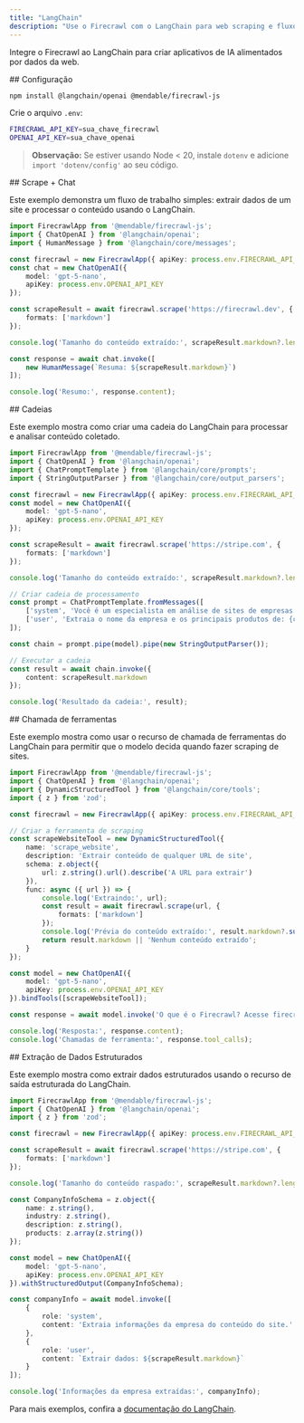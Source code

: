 ```yaml
---
title: "LangChain"
description: "Use o Firecrawl com o LangChain para web scraping e fluxos de IA"
---
```


Integre o Firecrawl ao LangChain para criar aplicativos de IA alimentados por dados da web.

<div id="setup">
  ## Configuração
</div>

```bash
npm install @langchain/openai @mendable/firecrawl-js 
```

Crie o arquivo `.env`:

```bash
FIRECRAWL_API_KEY=sua_chave_firecrawl
OPENAI_API_KEY=sua_chave_openai
```

> **Observação:** Se estiver usando Node &lt; 20, instale `dotenv` e adicione `import 'dotenv/config'` ao seu código.


<div id="scrape-chat">
  ## Scrape + Chat
</div>

Este exemplo demonstra um fluxo de trabalho simples: extrair dados de um site e processar o conteúdo usando o LangChain.

```typescript
import FirecrawlApp from '@mendable/firecrawl-js';
import { ChatOpenAI } from '@langchain/openai';
import { HumanMessage } from '@langchain/core/messages';

const firecrawl = new FirecrawlApp({ apiKey: process.env.FIRECRAWL_API_KEY });
const chat = new ChatOpenAI({
    model: 'gpt-5-nano',
    apiKey: process.env.OPENAI_API_KEY
});

const scrapeResult = await firecrawl.scrape('https://firecrawl.dev', {
    formats: ['markdown']
});

console.log('Tamanho do conteúdo extraído:', scrapeResult.markdown?.length);

const response = await chat.invoke([
    new HumanMessage(`Resuma: ${scrapeResult.markdown}`)
]);

console.log('Resumo:', response.content);
```


<div id="chains">
  ## Cadeias
</div>

Este exemplo mostra como criar uma cadeia do LangChain para processar e analisar conteúdo coletado.

```typescript
import FirecrawlApp from '@mendable/firecrawl-js';
import { ChatOpenAI } from '@langchain/openai';
import { ChatPromptTemplate } from '@langchain/core/prompts';
import { StringOutputParser } from '@langchain/core/output_parsers';

const firecrawl = new FirecrawlApp({ apiKey: process.env.FIRECRAWL_API_KEY });
const model = new ChatOpenAI({
    model: 'gpt-5-nano',
    apiKey: process.env.OPENAI_API_KEY
});

const scrapeResult = await firecrawl.scrape('https://stripe.com', {
    formats: ['markdown']
});

console.log('Tamanho do conteúdo extraído:', scrapeResult.markdown?.length);

// Criar cadeia de processamento
const prompt = ChatPromptTemplate.fromMessages([
    ['system', 'Você é um especialista em análise de sites de empresas.'],
    ['user', 'Extraia o nome da empresa e os principais produtos de: {content}']
]);

const chain = prompt.pipe(model).pipe(new StringOutputParser());

// Executar a cadeia
const result = await chain.invoke({
    content: scrapeResult.markdown
});

console.log('Resultado da cadeia:', result);
```


<div id="tool-calling">
  ## Chamada de ferramentas
</div>

Este exemplo mostra como usar o recurso de chamada de ferramentas do LangChain para permitir que o modelo decida quando fazer scraping de sites.

```typescript
import FirecrawlApp from '@mendable/firecrawl-js';
import { ChatOpenAI } from '@langchain/openai';
import { DynamicStructuredTool } from '@langchain/core/tools';
import { z } from 'zod';

const firecrawl = new FirecrawlApp({ apiKey: process.env.FIRECRAWL_API_KEY });

// Criar a ferramenta de scraping
const scrapeWebsiteTool = new DynamicStructuredTool({
    name: 'scrape_website',
    description: 'Extrair conteúdo de qualquer URL de site',
    schema: z.object({
        url: z.string().url().describe('A URL para extrair')
    }),
    func: async ({ url }) => {
        console.log('Extraindo:', url);
        const result = await firecrawl.scrape(url, {
            formats: ['markdown']
        });
        console.log('Prévia do conteúdo extraído:', result.markdown?.substring(0, 200) + '...');
        return result.markdown || 'Nenhum conteúdo extraído';
    }
});

const model = new ChatOpenAI({
    model: 'gpt-5-nano',
    apiKey: process.env.OPENAI_API_KEY
}).bindTools([scrapeWebsiteTool]);

const response = await model.invoke('O que é o Firecrawl? Acesse firecrawl.dev e me conte sobre ele.');

console.log('Resposta:', response.content);
console.log('Chamadas de ferramenta:', response.tool_calls);
```


<div id="structured-data-extraction">
  ## Extração de Dados Estruturados
</div>

Este exemplo mostra como extrair dados estruturados usando o recurso de saída estruturada do LangChain.

```typescript
import FirecrawlApp from '@mendable/firecrawl-js';
import { ChatOpenAI } from '@langchain/openai';
import { z } from 'zod';

const firecrawl = new FirecrawlApp({ apiKey: process.env.FIRECRAWL_API_KEY });

const scrapeResult = await firecrawl.scrape('https://stripe.com', {
    formats: ['markdown']
});

console.log('Tamanho do conteúdo raspado:', scrapeResult.markdown?.length);

const CompanyInfoSchema = z.object({
    name: z.string(),
    industry: z.string(),
    description: z.string(),
    products: z.array(z.string())
});

const model = new ChatOpenAI({
    model: 'gpt-5-nano',
    apiKey: process.env.OPENAI_API_KEY
}).withStructuredOutput(CompanyInfoSchema);

const companyInfo = await model.invoke([
    {
        role: 'system',
        content: 'Extraia informações da empresa do conteúdo do site.'
    },
    {
        role: 'user',
        content: `Extrair dados: ${scrapeResult.markdown}`
    }
]);

console.log('Informações da empresa extraídas:', companyInfo);
```

Para mais exemplos, confira a [documentação do LangChain](https://js.langchain.com/docs).
